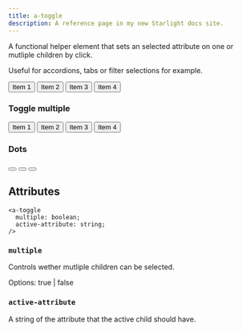 ```yaml
---
title: a-toggle
description: A reference page in my new Starlight docs site.
---
```



A functional helper element that sets an selected attribute on one or mutliple children by click.

Useful for accordions, tabs or filter selections for example.

<div class="not-content">
  <Toggle client:load class="default">
    <button>Item 1</button>
    <button>Item 2</button>
    <button>Item 3</button>
    <button>Item 4</button>
  </Toggle>
</div>

### Toggle multiple

<div class="not-content">
  <Toggle client:load class="multiple" multiple>
    <button>Item 1</button>
    <button>Item 2</button>
    <button>Item 3</button>
    <button>Item 4</button>
  </Toggle>
</div>

### Dots

<div class="not-content">
  <Toggle client:load class="dots">
    <button></button>
    <button></button>
    <button></button>
  </Toggle>
</div>

## Attributes

```tsx
<a-toggle
  multiple: boolean;
  active-attribute: string;
/>
```

### `multiple`

Controls wether mutliple children can be selected.

Options: true | false

### `active-attribute`

A string of the attribute that the active child should have.
